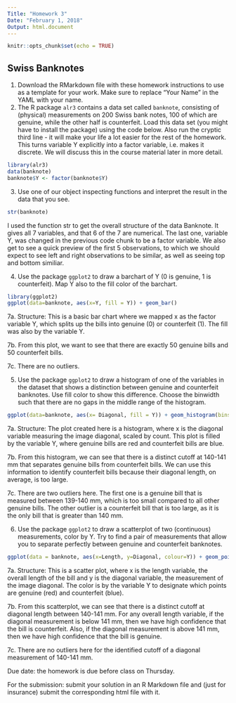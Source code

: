 ```yaml
---
Title: "Homework 3"
Date: "February 1, 2018"
Output: html.document
---
```


```r
knitr::opts_chunk$set(echo = TRUE)
```

## Swiss Banknotes

1. Download the RMarkdown file with these homework instructions to use as a template for your work.
Make sure to replace "Your Name" in the YAML with your name.
2. The R package `alr3` contains a data set called `banknote`, consisting of (physical) measurements on 200 Swiss bank notes, 100 of which are genuine, while the other half is counterfeit. Load this data set (you might have to install the package) using the code below. Also run the cryptic third line - it will make your life a lot easier for the rest of the homework. This turns variable Y explicitly into a factor variable, i.e. makes it discrete. We will discuss this in the course material later in more detail.



```r
library(alr3)
data(banknote)
banknote$Y <- factor(banknote$Y)
```
3. Use one of our object inspecting functions and interpret the result in the data that you see.

```r
str(banknote)
```


I used the function str to get the overall structure of the data Banknote. It gives all 7 variables, and that 6 of the 7 are numerical. The last one, variable Y, was changed in the previous code chunk to be a factor variable. We also get to see a quick preview of the first 5 observations, to which we should expect to see left and right observations to be similar, as well as seeing top and bottom similiar.


4. Use the package `ggplot2` to draw a barchart of Y (0 is genuine, 1 is counterfeit). Map Y also to the fill color of the barchart.

```r
library(ggplot2)
ggplot(data=banknote, aes(x=Y, fill = Y)) + geom_bar()
```



7a. Structure: This is a basic bar chart where we mapped x as the factor variable Y, which splits up the bills into genuine (0) or counterfeit (1). The fill was also by the variable Y. 

7b. From this plot, we want to see that there are exactly 50 genuine bills and 50 counterfeit bills.

7c. There are no outliers.



5. Use the package `ggplot2` to draw a histogram of one of the variables in the dataset that shows a distinction between genuine and counterfeit banknotes. Use fill color to show this difference. Choose the binwidth such that there are no gaps in the middle range of the histogram.

```r
ggplot(data=banknote, aes(x= Diagonal, fill = Y)) + geom_histogram(bins = 15)
```



7a. Structure: The plot created here is a histogram, where x is the diagonal variable measuring the image diagonal, scaled by count. This plot is filled by the variable Y, where genuine bills are red and counterfeit bills are blue.

7b. From this histogram, we can see that there is a distinct cutoff at 140-141 mm that separates genuine bills from counterfeit bills. We can use this information to identify counterfeit bills because their diagonal length, on average, is too large.

7c. There are two outliers here. The first one is a genuine bill that is measured between 139-140 mm, which is too small compared to all other genuine bills. The other outlier is a counterfeit bill that is too large, as it is the only bill that is greater than 140 mm.




6. Use the package `ggplot2` to draw a scatterplot of two (continuous) measurements, color by Y. Try to find a pair of measurements that allow you to separate perfectly between genuine and counterfeit banknotes.

```r
ggplot(data = banknote, aes(x=Length, y=Diagonal, colour=Y)) + geom_point()
```



7a. Structure: This is a scatter plot, where x is the length variable, the overall length of the bill and y is the diagonal variable, the measurement of the image diagonal. The color is by the variable Y to designate which points are genuine (red) and counterfeit (blue). 

7b. From this scatterplot, we can see that there is a distinct cutoff at diagonal length between 140-141 mm. For any overall length variable, if the diagonal measurement is below 141 mm, then we have high confidence that the bill is counterfeit. Also, if the diagonal measurement is above 141 mm, then we have high confidence that the bill is genuine.

7c. There are no outliers here for the identified cutoff of a diagonal measurement of 140-141 mm.



Due date: the homework is due before class on Thursday. 

For the submission: submit your solution in an R Markdown file and (just for insurance) submit the corresponding html file with it. 
